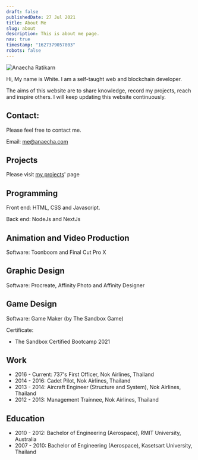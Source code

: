 ```yaml
---
draft: false
publishedDate: 27 Jul 2021
title: About Me
slug: about
description: This is about me page.
nav: true
timestamp: "1627379057803"
robots: false
---
```

![Anaecha Ratikarn](https://res.cloudinary.com/beforeifly/image/upload/v1626228313/anaecha.com/global/me300_xogdbv.jpg "Anaecha Ratikarn")

Hi, My name is White. I am a self-taught web and blockchain developer.

The aims of this website are to share knowledge, record my projects, reach and inspire others. I will keep updating this website continuously.

## Contact:

Please feel free to contact me.

Email: me@anaecha.com

## Projects

Please visit [my projects](https://anaecha.com/projects)' page

## Programming

Front end: HTML, CSS and Javascript.

Back end: NodeJs and NextJs

## Animation and Video Production

Software: Toonboom and Final Cut Pro X

## Graphic Design

Software: Procreate, Affinity Photo and Affinity Designer

## Game Design

Software: Game Maker (by The Sandbox Game)

Certificate: 

* The Sandbox Certified Bootcamp 2021

## Work

* 2016 - Current: 737's First Officer, Nok Airlines, Thailand
* 2014 - 2016: Cadet Pilot, Nok Airlines, Thailand
* 2013 - 2014: Aircraft Engineer (Structure and System), Nok Airlines, Thailand
* 2012 - 2013: Management Trainnee, Nok Airlines, Thailand

## Education

* 2010 - 2012: Bachelor of Engineering (Aerospace), RMIT University, Australia
* 2007 - 2010: Bachelor of Engineering (Aerospace), Kasetsart University, Thailand